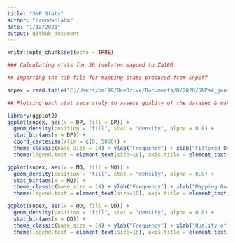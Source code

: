```yaml
---
title: "SNP Stats"
author: "brendanlahm"
date: "1/12/2021"
output: github_document
---
```


```r
knitr::opts_chunk$set(echo = TRUE)
```

```r

### Calculating stats for 36 isolates mapped to Za100

## Importing the tab file for mapping stats produced from SnpEff

snpex = read.table("C:/Users/bml99/OneDrive/Documents/R/2020/SNPs4_genotype_select.tab", header = T, sep = "\t")

## Plotting each stat separately to assess quality of the dataset & make a decision on filtering

library(ggplot2)
ggplot(snpex, aes(x = DP, fill = DP)) +
  geom_density(position = "fill", stat = "density", alpha = 0.8) +
  stat_bin(aes(x = DP)) +
  coord_cartesian(xlim = c(0, 5000)) +
  theme_classic(base_size = 14) + ylab("Frequency") + xlab("Filtered Depth") +
  theme(legend.text = element_text(size=16), axis.title = element_text(size=16))

ggplot(snpex, aes(x = MQ, fill = MQ)) +
  geom_density(position = "fill", stat = "density", alpha = 0.8) +
  stat_bin(aes(x = MQ)) +
  theme_classic(base_size = 14) + ylab("Frequency") + xlab("Mapping Quality") +
  theme(legend.text = element_text(size=16), axis.title = element_text(size=16))

ggplot(snpex, aes(x = QD, fill = QD)) +
  geom_density(position = "fill", stat = "density", alpha = 0.8) +
  stat_bin(aes(x = QD)) +
  theme_classic(base_size = 14) + ylab("Frequency") + xlab("Quality of Depth") +
  theme(legend.text = element_text(size=16), axis.title = element_text(size=16))


```

